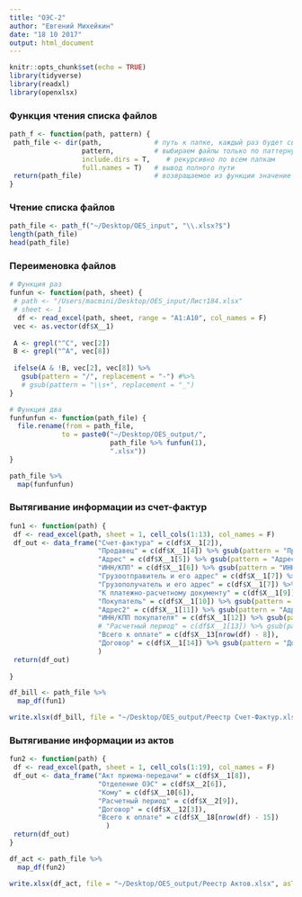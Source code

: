 ```yaml
---
title: "ОЭС-2"
author: "Евгений Михейкин"
date: "18 10 2017"
output: html_document
---
```


```r
knitr::opts_chunk$set(echo = TRUE)
library(tidyverse)
library(readxl)
library(openxlsx)
```

### Функция чтения списка файлов
```r
path_f <- function(path, pattern) {
 path_file <- dir(path,             # путь к папке, каждый раз будет свой 
                  pattern,          # выбираем файлы только по паттерну 
                  include.dirs = T,    # рекурсивно по всем папкам
                  full.names = T)   # вывод полного пути
 return(path_file)                  # возвращаемое из функции значение
}
```

### Чтение списка файлов
```r
path_file <- path_f("~/Desktop/OES_input", "\\.xlsx?$")
length(path_file)
head(path_file)
```

### Переименовка файлов
```r
# Функция раз
funfun <- function(path, sheet) { 
 # path <- "/Users/macmini/Desktop/OES_input/Лист184.xlsx"
 # sheet <- 1
  df <- read_excel(path, sheet, range = "A1:A10", col_names = F)
 vec <- as.vector(df$X__1)
 
 A <- grepl("^С", vec[2])
 B <- grepl("^А", vec[8])
 
 ifelse(A & !B, vec[2], vec[8]) %>%
   gsub(pattern = "/", replacement = "-") #%>%
   # gsub(pattern = "\\s+", replacement = "_")
}

# Функция два
funfunfun <- function(path_file) {
  file.rename(from = path_file, 
             to = paste0("~/Desktop/OES_output/",
                         path_file %>% funfun(1),
                         ".xlsx"))
}

path_file %>%
  map(funfunfun)
```

### Вытягивание информации из счет-фактур
```r
fun1 <- function(path) {
 df <- read_excel(path, sheet = 1, cell_cols(1:13), col_names = F)
 df_out <- data_frame("Счет-фактура" = c(df$X__1[2]),
                      "Продавец" = c(df$X__1[4]) %>% gsub(pattern = "Продавец: ", replacement = ""),
                      "Адрес" = c(df$X__1[5]) %>% gsub(pattern = "Адрес: ", replacement = ""),
                      "ИНН/КПП" = c(df$X__1[6]) %>% gsub(pattern = "ИНН/КПП продавца: ", replacement = ""),
                      "Грузоотправитель и его адрес" = c(df$X__1[7]) %>% gsub(pattern = "Грузоотправитель и его адрес: ", replacement = ""),
                      "Грузополучатель и его адрес" = c(df$X__1[7]) %>% gsub(pattern = "Грузополучатель и его адрес: ", replacement = ""),
                      "К платежно-расчетному документу" = c(df$X__1[9]) %>% gsub(pattern = "К платежно-расчетному документу: ", replacement = ""),
                      "Покупатель" = c(df$X__1[10]) %>% gsub(pattern = "Покупатель: ", replacement = ""),
                      "Адрес2" = c(df$X__1[11]) %>% gsub(pattern = "Адрес: ", replacement = ""),
                      "ИНН/КПП покупателя" = c(df$X__1[12]) %>% gsub(pattern = "ИНН/КПП покупателя: ", replacement = ""),
                      # "Расчетный период" = c(df$X__1[13]) %>% gsub(pattern = "Расчетный период: ", replacement = ""),
                      "Всего к оплате" = c(df$X__13[nrow(df) - 8]),
                      "Договор" = c(df$X__1[14]) %>% gsub(pattern = "Договор ", replacement = "")
                      )
 return(df_out)
 
}

df_bill <- path_file %>% 
  map_df(fun1) 

write.xlsx(df_bill, file = "~/Desktop/OES_output/Реестр Счет-Фактур.xlsx", asTable = T)

```

### Вытягивание информации из актов
```r
fun2 <- function(path) {
 df <- read_excel(path, sheet = 1, cell_cols(1:19), col_names = F)
 df_out <- data_frame("Акт приема-передачи" = c(df$X__1[8]),
                      "Отделение ОЭС" = c(df$X__2[6]),
                      "Кому" = c(df$X__10[6]),
                      "Расчетный период" = c(df$X__2[9]),
                      "Договор" = c(df$X__12[3]),
                      "Всего к оплате" = c(df$X__18[nrow(df) - 15])
                        )
 return(df_out)
}

df_act <- path_file %>% 
  map_df(fun2) 

write.xlsx(df_act, file = "~/Desktop/OES_output/Реестр Актов.xlsx", asTable = T)
```


